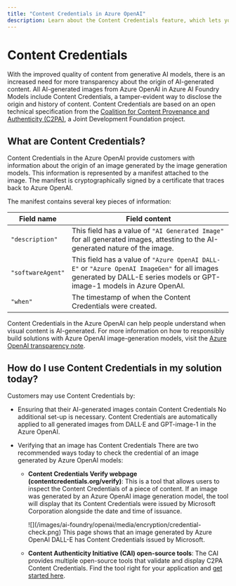 ```yaml
---
title: "Content Credentials in Azure OpenAI"
description: Learn about the Content Credentials feature, which lets you verify that an image was generated by an AI model.
---
```


# Content Credentials

With the improved quality of content from generative AI models, there is an increased need for more transparency about the origin of AI-generated content. All AI-generated images from Azure OpenAI in Azure AI Foundry Models include Content Credentials, a tamper-evident way to disclose the origin and history of content. Content Credentials are based on an open technical specification from the [Coalition for Content Provenance and Authenticity (C2PA)](https://www.c2pa.org), a Joint Development Foundation project. 

## What are Content Credentials? 

Content Credentials in the Azure OpenAI provide customers with information about the origin of an image generated by the image generation models. This information is represented by a manifest attached to the image. The manifest is cryptographically signed by a certificate that traces back to Azure OpenAI.

The manifest contains several key pieces of information: 

| Field name | Field content |
| ---| ---|
| `"description"` | This field has a value of `"AI Generated Image"` for all generated images, attesting to the AI-generated nature of the image. |
| `"softwareAgent"` | This field has a value of `"Azure OpenAI DALL-E"` or `"Azure OpenAI ImageGen"` for all images generated by DALL-E series models or GPT-image-1 models in Azure OpenAI. |
|`"when"` |The timestamp of when the Content Credentials were created. | 


Content Credentials in the Azure OpenAI can help people understand when visual content is AI-generated. For more information on how to responsibly build solutions with Azure OpenAI image-generation models, visit the [Azure OpenAI transparency note](/azure/ai-foundry/responsible-ai/openai/transparency-note?tabs=text).

## How do I use Content Credentials in my solution today?

Customers may use Content Credentials by:
- Ensuring that their AI-generated images contain Content Credentials
    No additional set-up is necessary. Content Credentials are automatically applied to all generated images from DALL·E and GPT-image-1 in the Azure OpenAI. 
- Verifying that an image has Content Credentials
    There are two recommended ways today to check the credential of an image generated by Azure OpenAI models:

    - **Content Credentials Verify webpage (contentcredentials.org/verify)**: This is a tool that allows users to inspect the Content Credentials of a piece of content. If an image was generated by an Azure OpenAI image generation model, the tool will display that its Content Credentials were issued by Microsoft Corporation alongside the date and time of issuance.
        <Frame>
            ![](/images/ai-foundry/openai/media/encryption/credential-check.png)
        </Frame>
       This page shows that an image generated by Azure OpenAI DALL-E has Content Credentials issued by Microsoft.
        
    - **Content Authenticity Initiative (CAI) open-source tools**: The CAI provides multiple open-source tools that validate and display C2PA Content Credentials. Find the tool right for your application and [get started here](https://opensource.contentauthenticity.org/).
    